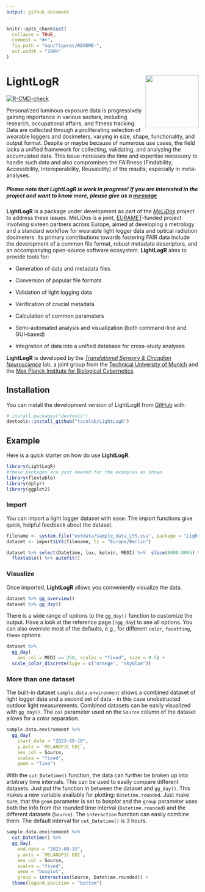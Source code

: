 ```yaml
---
output: github_document
---
```


<!-- README.md is generated from README.Rmd. Please edit that file -->

```r
knitr::opts_chunk$set(
  collapse = TRUE,
  comment = "#>",
  fig.path = "man/figures/README-",
  out.width = "100%"
)
```

# LightLogR <img src="man/figures/logo.png" align="right" height="139"/>

<!-- badges: start -->

[![R-CMD-check](https://github.com/tscnlab/LightLogR/actions/workflows/R-CMD-check.yaml/badge.svg)](https://github.com/tscnlab/LightLogR/actions/workflows/R-CMD-check.yaml)

<!-- badges: end -->


Personalized luminous exposure data is progressively gaining importance in various sectors, including research, occupational affairs, and fitness tracking. Data are collected through a proliferating selection of wearable loggers and dosimeters, varying in size, shape, functionality, and output format. Despite or maybe because of numerous use cases, the field lacks a unified framework for collecting, validating, and analyzing the accumulated data. This issue increases the time and expertise necessary to handle such data and also compromises the FAIRness (Findability, Accessibility, Interoperability, Reusability) of the results, especially in meta-analyses.

##### Please note that LightLogR is work in progress! If you are interested in the project and want to know more, please give us a [message](mailto:johannes.zauner@tum.de)

**LightLogR** is a package under development as part of the [*MeLiDos*](https://www.melidos.eu) project to address these issues. MeLiDos is a joint, [EURAMET](https://www.euramet.org)-funded project involving sixteen partners across Europe, aimed at developing a metrology and a standard workflow for wearable light logger data and optical radiation dosimeters. Its primary contributions towards fostering FAIR data include the development of a common file format, robust metadata descriptors, and an accompanying open-source software ecosystem. **LightLogR** aims to provide tools for:

-   Generation of data and metadata files

-   Conversion of popular file formats

-   Validation of light logging data

-   Verification of crucial metadata

-   Calculation of common parameters

-   Semi-automated analysis and visualization (both command-line and GUI-based)

-   Integration of data into a unified database for cross-study analyses

**LightLogR** is developed by the [*Translational Sensory & Circadian Neuroscience*](https://www.tscnlab.org) lab, a joint group from the [Technical University of Munich](https://www.tum.de/en/) and the [Max Planck Institute for Biological Cybernetics](https://www.mpg.de/152075/biological-cybernetics).

## Installation

You can install the development version of LightLogR from [GitHub](https://github.com/) with:

``` r
# install.packages("devtools")
devtools::install_github("tscnlab/LightLogR")
```

## Example

Here is a quick starter on how do use **LightLogR**.

```r
library(LightLogR)
#these packages are just needed for the examples as shown.
library(flextable)
library(dplyr)
library(ggplot2)
```


### Import
You can import a light logger dataset with ease. The import functions give quick, helpful feedback about the dataset.

```r
filename <- system.file("extdata/sample_data_LYS.csv", package = "LightLogR")
dataset <- import$LYS(filename, tz = "Europe/Berlin")

dataset %>% select(Datetime, lux, kelvin, MEDI) %>%  slice(8000:8005) %>% 
  flextable() %>% autofit()
```

### Visualize
Once imported, **LightLogR** allows you conveniently visualize the data.

```r
dataset %>% gg_overview()
dataset %>% gg_day()
```

There is a wide range of options to the `gg_day()` function to customize the output. Have a look at the reference page (`?gg_day`) to see all options. You can also override most of the defaults, e.g., for different `color`, `facetting`, `theme` options.

```r
dataset %>% 
  gg_day(
    aes_col = MEDI >= 250, scales = "fixed", size = 0.5) + 
  scale_color_discrete(type = c("orange", "skyblue"))
```

### More than one dataset

The built-in dataset `sample.data.environment` shows a combined dataset of light logger data and a second set of data - in this case unobstructed outdoor light measurements. Combined datasets can be easily visualized with `gg_day()`. The `col` parameter used on the `Source` column of the dataset allows for a color separation.

```r
sample.data.environment %>% 
  gg_day(
    start.date = "2023-08-18",
    y.axis = `MELANOPIC EDI`,
    aes_col = Source,
    scales = "fixed",
    geom = "line")
```
With the `cut_Datetime()` function, the data can further be broken up into arbitrary time intervals. This can be used to easily compare different datasets. Just put the function in between the dataset and `gg_day()`. This makes a new variable available for plotting: `Datetime.rounded`. Just make sure, that the `geom` parameter is set to *boxplot* and the `group` parameter uses both the info from the rounded time interval (`Datetime.rounded`) and the different datasets (`Source`). The `interaction` function can easily combine them. The default interval for `cut_Datetime()` is 3 hours.
```r
sample.data.environment %>% 
  cut_Datetime() %>% 
  gg_day(
    end.date = "2023-08-15",
    y.axis = `MELANOPIC EDI`,
    aes_col = Source,
    scales = "fixed",
    geom = "boxplot",
    group = interaction(Source, Datetime.rounded)) + 
  theme(legend.position = "bottom")
```

